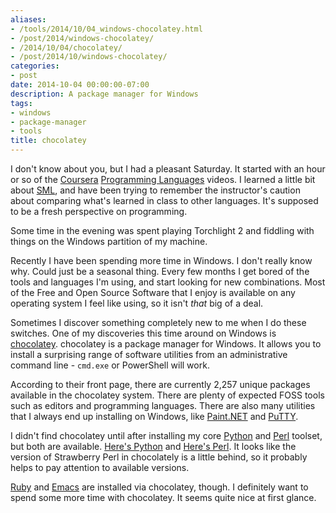 ```yaml
---
aliases:
- /tools/2014/10/04_windows-chocolatey.html
- /post/2014/windows-chocolatey/
- /2014/10/04/chocolatey/
- /post/2014/10/windows-chocolatey/
categories:
- post
date: 2014-10-04 00:00:00-07:00
description: A package manager for Windows
tags:
- windows
- package-manager
- tools
title: chocolatey
---
```


[Programming Languages]: https://www.coursera.org/course/proglang/
[Coursera]: https://www.coursera.org/
[SML]: http://www.smlnj.org/

I don't know about you, but I had a pleasant Saturday. It started with
an hour or so of the [Coursera][] [Programming Languages][] videos. I
learned a little bit about [SML][], and have been trying to remember
the instructor's caution about comparing what's learned in class to
other languages. It's supposed to be a fresh perspective on
programming.
<!--more-->

Some time in the evening was spent playing Torchlight 2 and fiddling
with things on the Windows partition of my machine.

Recently I have been spending more time in Windows. I don't really
know why. Could just be a seasonal thing. Every few months I get bored
of the tools and languages I'm using, and start looking for new
combinations. Most of the Free and Open
Source Software that I enjoy is available on any operating system I
feel like using, so it isn't *that* big of a deal.

[chocolatey]: https://chocolatey.org/

Sometimes I discover something completely new to me when I do these
switches. One of my discoveries this time around on Windows is
[chocolatey][]. chocolatey is a package manager for Windows. It allows
you to install a surprising range of software utilities from an
administrative command line - `cmd.exe` or PowerShell will work.

[Paint.NET]: https://chocolatey.org/packages/paint.net/
[PuTTY]: https://chocolatey.org/packages/putty/

According to their front page, there are currently 2,257 unique
packages available in the chocolatey system. There are plenty of
expected FOSS tools such as editors and programming languages. There
are also many utilities that I always end up installing on Windows,
like [Paint.NET][] and [PuTTY][].

[Python]: https://www.python.org/
[Perl]: http://strawberryperl.com/
[Here's Python]: https://chocolatey.org/packages/python/
[Here's Perl]: https://chocolatey.org/packages/StrawberryPerl/

I didn't find chocolatey until after installing my core [Python][] and
[Perl][] toolset, but both are available. [Here's Python][] and
[Here's Perl][]. It looks like the version of Strawberry Perl in
chocolately is a little behind, so it probably helps to pay attention
to available versions.

[Ruby]: https://chocolatey.org/packages/ruby/
[Emacs]: https://chocolatey.org/packages/Emacs/

[Ruby][] and [Emacs][] are installed via chocolatey, though. I
definitely want to spend some more time with chocolatey. It seems
quite nice at first glance.